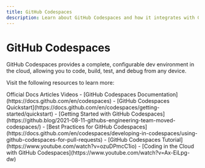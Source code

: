 ```yaml
---
title: GitHub Codespaces
description: Learn about GitHub Codespaces and how it integrates with Git
---
```


# GitHub Codespaces

GitHub Codespaces provides a complete, configurable dev environment in the cloud, allowing you to code, build, test, and debug from any device.

Visit the following resources to learn more:

<Tabs defaultValue="article">
<TabsList>
<TabsTrigger value="official">Official Docs</TabsTrigger>
<TabsTrigger value="article">Articles</TabsTrigger>
<TabsTrigger value="video">Videos</TabsTrigger>
</TabsList>

<TabsContent value="official">
- [GitHub Codespaces Documentation](https://docs.github.com/en/codespaces)
- [GitHub Codespaces Quickstart](https://docs.github.com/en/codespaces/getting-started/quickstart)
</TabsContent>
<TabsContent value="article">
- [Getting Started with GitHub Codespaces](https://github.blog/2021-08-11-githubs-engineering-team-moved-codespaces/)
- [Best Practices for GitHub Codespaces](https://docs.github.com/en/codespaces/developing-in-codespaces/using-github-codespaces-for-pull-requests)
</TabsContent>
<TabsContent value="video">
- [GitHub Codespaces Tutorial](https://www.youtube.com/watch?v=ozuDPmcC1io)
- [Coding in the Cloud with GitHub Codespaces](https://www.youtube.com/watch?v=Ax-EiLpg-dw)
</TabsContent>
</Tabs>
